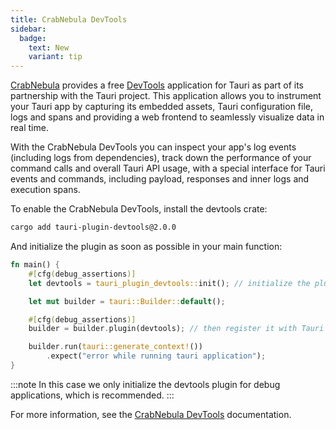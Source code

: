 ```yaml
---
title: CrabNebula DevTools
sidebar:
  badge:
    text: New
    variant: tip
---
```


[CrabNebula](https://crabnebula.dev/) provides a free [DevTools](https://crabnebula.dev/devtools/) application for Tauri as part of its partnership with the Tauri project. This application allows you to instrument your Tauri app by capturing its embedded assets, Tauri configuration file, logs and spans and providing a web frontend to seamlessly visualize data in real time.

With the CrabNebula DevTools you can inspect your app's log events (including logs from dependencies), track down the performance of your command calls and overall Tauri API usage, with a special interface for Tauri events and commands, including payload, responses and inner logs and execution spans.

To enable the CrabNebula DevTools, install the devtools crate:

```sh frame=none
cargo add tauri-plugin-devtools@2.0.0
```

And initialize the plugin as soon as possible in your main function:

```rust
fn main() {
    #[cfg(debug_assertions)]
    let devtools = tauri_plugin_devtools::init(); // initialize the plugin as early as possible

    let mut builder = tauri::Builder::default();

    #[cfg(debug_assertions)]
    builder = builder.plugin(devtools); // then register it with Tauri

    builder.run(tauri::generate_context!())
        .expect("error while running tauri application");
}
```

:::note
In this case we only initialize the devtools plugin for debug applications, which is recommended.
:::

For more information, see the [CrabNebula DevTools](https://docs.crabnebula.dev/devtools/get-started/) documentation.
